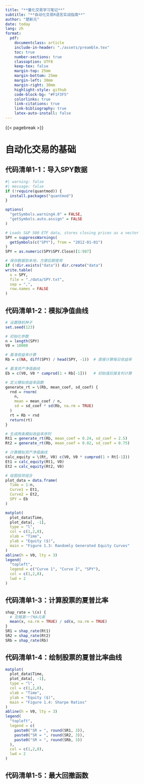 ```yaml
---
title: "**量化交易学习笔记**"
subtitle: "**自动化交易R语言实战指南**"
author: "楚新元"
date: today
lang: zh
format:
  pdf:
    documentclass: article
    include-in-header: "./assets/preamble.tex"
    toc: true
    number-sections: true
    classoption: UTF8
    keep-tex: false
    margin-top: 25mm
    margin-bottom: 25mm
    margin-left: 30mm
    margin-right: 30mm
    highlight-style: github
    code-block-bg: "#F1F3F5"
    colorlinks: true
    link-citations: true
    link-bibliography: true
    latex-auto-install: false
---
```


{{< pagebreak >}}

# 自动化交易的基础

## 代码清单1-1：导入SPY数据

```r
#| warning: false
#| message: false
if (!require(quantmod)) {
  install.packages("quantmod")
}

options(
  "getSymbols.warning4.0" = FALSE, 
  "getSymbols.auto.assign" = FALSE
)

# Loads S&P 500 ETF data, stores closing prices as a vector
SPY = suppressWarnings(
  getSymbols(c("SPY"), from = "2012-01-01")
)
SPY = as.numeric(SPY$SPY.Close)[1:987]

# 保存数据到本地，方便后期使用
if (!dir.exists("data")) dir.create("data")
write.table(
  x = SPY, 
  file = "./data/SPY.txt", 
  sep = ",", 
  row.names = FALSE
)
```

## 代码清单1-2：模拟净值曲线

```r
# 设置随机种子
set.seed(123)

# 初始化参数
n = length(SPY)
V0 = 10000

# 基准收益率计算
Rb = c(NA, diff(SPY) / head(SPY, -1))  # 直接计算每日收益率

# 基准资产净值曲线
Eb = c(V0, V0 * cumprod(1 + Rb[-1]))   # 初始值后接复利计算

# 定义模拟收益率函数
generate_rt = \(Rb, mean_coef, sd_coef) {
  rnd = rnorm(
    n, 
    mean = mean_coef / n,
    sd = sd_coef * sd(Rb, na.rm = TRUE)
  )
  rt = Rb + rnd
  return(rt)
}

# 生成两条模拟收益率序列
Rt1 = generate_rt(Rb, mean_coef = 0.24, sd_coef = 2.5)
Rt2 = generate_rt(Rb, mean_coef = 0.02, sd_coef = 0.75)

# 计算模拟资产净值曲线
calc_equity = \(Rt, V0) c(V0, V0 * cumprod(1 + Rt[-1]))
Et1 = calc_equity(Rt1, V0)
Et2 = calc_equity(Rt2, V0)

# 绘图投资组合
plot_data = data.frame(
  Time = 1:n,
  Curve1 = Et1,
  Curve2 = Et2,
  SPY = Eb
)

matplot(
  plot_data$Time, 
  plot_data[, -1], 
  type = "l", 
  col = c(1,2,8),
  xlab = "Time", 
  ylab = "Equity ($)", 
  main = "Figure 1.3: Randomly Generated Equity Curves"
)
abline(h = V0, lty = 3)
legend(
  "topleft", 
  legend = c("Curve 1", "Curve 2", "SPY"),
  col = c(1,2,8), 
  lwd = 2
)
```

## 代码清单1-3：计算股票的夏普比率

```r
shap_rate = \(x) {
  # 忽略第一个NA元素
  mean(x, na.rm = TRUE) / sd(x, na.rm = TRUE)
}
SR1 = shap_rate(Rt1)
SR2 = shap_rate(Rt2)
SRb = shap_rate(Rb)
```

## 代码清单1-4：绘制股票的夏普比率曲线

```r
matplot(
  plot_data$Time, 
  plot_data[, -1], 
  type = "l", 
  col = c(1,2,8),
  xlab = "Time", 
  ylab = "Equity ($)", 
  main = "Figure 1.4: Sharpe Ratios"
)
abline(h = V0, lty = 3)
legend(
  "topleft", 
  legend = c(
    paste0("SR = ", round(SR1, 3)),
    paste0("SR = ", round(SR2, 3)),
    paste0("SR = ", round(SRb, 3))
  ),
  col = c(1,2,8), 
  lwd = 2
)
```

## 代码清单1-5：最大回撤函数






